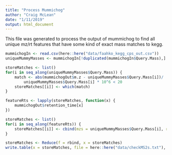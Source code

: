 ```yaml
---
title: "Process Mummichog"
author: "Craig McLean"
date: "1/11/2019"
output: html_document
---
```


This file was generated to process the output of mummichog to find all unique 
mz/rt features that have some kind of exact mass matches to kegg. 

```r
mummichogIn <- read.csv(here::here("data/faahko_kegg_cps_out.csv"))
uniqueMummyMasses <- mummichogIn[!duplicated(mummichogIn$Query.Mass),]

storeMatches <- list()
for(i in seq_along(uniqueMummyMasses$Query.Mass)) {
    match <- abs(mummichogOut$m.z - uniqueMummyMasses$Query.Mass[i])/
        uniqueMummyMasses$Query.Mass[i] * 10^6 < 20
    storeMatches[[i]] <- which(match)
}

featureRts <- lapply(storeMatches, function(x) {
    mummichogOut$retention_time[x]
})

storeMatches <- list()
for(i in seq_along(featureRts)) {
    storeMatches[[i]] <- cbind(mzs = uniqueMummyMasses$Query.Mass[i], rts = featureRts[[i]])
}

storeMatches <- Reduce(f = rbind, x = storeMatches)
write.table(x = storeMatches, file = here::here("data/checkMS2s.txt"), row.names = F)
```


